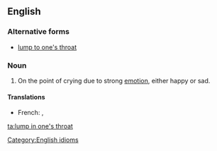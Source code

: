 ==English==

===Alternative forms===
* [[lump to one's throat]]

===Noun===
{{en-noun|-}}

# On the point of crying due to strong [[emotion]], either happy or sad.
#: {{ux|en|After hearing his story I could hardly speak for the '''lump in my throat'''.}}

====Translations====
{{trans-top|on the point of crying}}
* French: {{t|fr|un nœud dans la gorge}}, {{t|fr|une boule dans la gorge}}
{{trans-mid}}
{{trans-bottom}}

[[Category:English idioms]]

[[ta:lump in one's throat]]